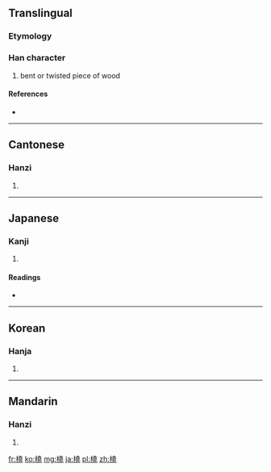 {{also|桡}}
==Translingual==

===Etymology===
{{Han compound|木|堯|c1=s|c2=p|t1=wood|ls=psc}}

===Han character===
{{Han char|rn=75|rad=木|as=12|sn=16|four=4491<sub>1</sub>|canj=木土土山 (DGGU)}}

# bent or twisted piece of wood

====References====
* {{Han ref|kx=0552.250|dkj=15521|dj=0941.140|hdz=21286.080|uh=6A48|ud=27208|bh=BEF8|bd=48888}}

----

==Cantonese==

===Hanzi===
{{yue-hanzi|jyut=|y=naau4|sim=桡}}

# {{defn|Cantonese|sort=木12}}

----

==Japanese==

===Kanji===
{{ja-kanji|grade=|rs=木12}}

# {{defn|Japanese|sort=木12}}

====Readings====
* {{ja-readings|on=[[どう]] (dō), [[じょう]] (jō), [[にょう]] (nyō)|kun=[[たわむ]] (tawamu), [[かじ]] (kaji)}}

----

==Korean==

===Hanja===
{{ko-hanja|hangeul=요|eumhun=|rv=yo|mr=yo|y=yo}}

# {{defn|Korean|sort=木12}}

----

==Mandarin==

===Hanzi===
{{cmn-hanzi|sim=桡|pin=[[náo]] ([[nao2]]), [[ráo]] ([[rao2]])|wg=nao<sup>2</sup>, jao<sup>2</sup>}}

# {{defn|Mandarin|sort=木12}}

[[fr:橈]]
[[ko:橈]]
[[mg:橈]]
[[ja:橈]]
[[pl:橈]]
[[zh:橈]]